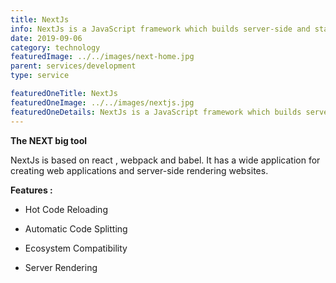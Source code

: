 ```yaml
---
title: NextJs
info: NextJs is a JavaScript framework which builds server-side and static sites. It is a very powerful tool employed in developing websites.
date: 2019-09-06
category: technology
featuredImage: ../../images/next-home.jpg
parent: services/development
type: service

featuredOneTitle: NextJs
featuredOneImage: ../../images/nextjs.jpg
featuredOneDetails: NextJs is a JavaScript framework which builds server-side and static sites. It is a very powerful tool employed in developing websites.
---
```


**The NEXT big tool**

NextJs is based on react , webpack and babel. It has a wide application for creating web applications and server-side rendering websites.

**Features :**

- Hot Code Reloading

- Automatic Code Splitting

- Ecosystem Compatibility

- Server Rendering
